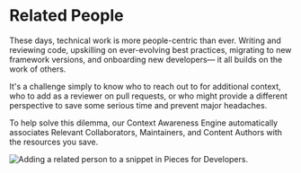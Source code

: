 # Related People
These days, technical work is more people-centric than ever. Writing and reviewing code, upskilling on ever-evolving best practices, migrating to new framework versions, and onboarding new developers— it all builds on the work of others.

It's a challenge simply to know who to reach out to for additional context, who to add as a reviewer on pull requests, or who might provide a different perspective to save some serious time and prevent major headaches.

To help solve this dilemma, our Context Awareness Engine automatically associates Relevant Collaborators, Maintainers, and Content Authors with the resources you save.

![Adding a related person to a snippet in Pieces for Developers.](https://storage.googleapis.com/pieces_static_resources/pfd_wiki/RELATED_PEOPLE.gif)
